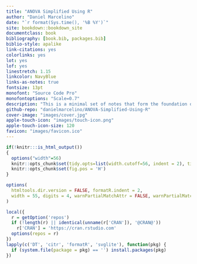 ```yaml
--- 
title: "ANOVA Simplified Using R"
author: "Daniel Marcelino"
date: "`r format(Sys.time(), '%B %Y')`"
site: bookdown::bookdown_site
documentclass: book
bibliography: [book.bib, packages.bib]
biblio-style: apalike
link-citations: yes
colorlinks: yes
lot: yes
lof: yes
linestretch: 1.15
linkcolor: NavyBlue
links-as-notes: true
fontsize: 13pt
monofont: "Source Code Pro"
monofontoptions: "Scale=0.7"
description: "This is a minimal set of notes that form the foundation of my introduction to  the research methods for political science."
github-repo: "danielmarcelino/ANOVA-Simplified-Using-R"
cover-image: "images/cover.jpg"
apple-touch-icon: "images/touch-icon.png"
apple-touch-icon-size: 120
favicon: "images/favicon.ico"
---
```



```r
if(!knitr:::is_html_output())
{
  options("width"=56)
  knitr::opts_chunk$set(tidy.opts=list(width.cutoff=56, indent = 2), tidy = TRUE)
  knitr::opts_chunk$set(fig.pos = 'H')
}

options(
  htmltools.dir.version = FALSE, formatR.indent = 2,
  width = 55, digits = 4, warnPartialMatchAttr = FALSE, warnPartialMatchDollar = FALSE
)

local({
  r = getOption('repos')
  if (!length(r) || identical(unname(r['CRAN']), '@CRAN@'))
    r['CRAN'] = 'https://cran.rstudio.com' 
  options(repos = r)
})
lapply(c('DT', 'citr', 'formatR', 'svglite'), function(pkg) {
  if (system.file(package = pkg) == '') install.packages(pkg)
})
```